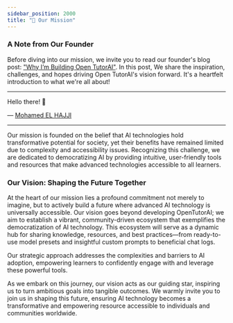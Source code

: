 ```yaml
---
sidebar_position: 2000
title: "🎯 Our Mission"
---
```



### A Note from Our Founder  

Before diving into our mission, we invite you to read our founder's blog post: ["Why I’m Building Open TutorAI"](https://opentutorai.com). In this post, We share the inspiration, challenges, and hopes driving Open TutorAI's vision forward. It's a heartfelt introduction to what we're all about!

---

Hello there! 👋

— [Mohamed EL HAJJI](https://github.com/pr-elhajji)

---

Our mission is founded on the belief that AI technologies hold transformative potential for society, yet their benefits have remained limited due to complexity and accessibility issues. Recognizing this challenge, we are dedicated to democratizing AI by providing intuitive, user-friendly tools and resources that make advanced technologies accessible to all learners.

### Our Vision: Shaping the Future Together

At the heart of our mission lies a profound commitment not merely to imagine, but to actively build a future where advanced AI technology is universally accessible. Our vision goes beyond developing OpenTutorAI; we aim to establish a vibrant, community-driven ecosystem that exemplifies the democratization of AI technology. This ecosystem will serve as a dynamic hub for sharing knowledge, resources, and best practices—from ready-to-use model presets and insightful custom prompts to beneficial chat logs.

Our strategic approach addresses the complexities and barriers to AI adoption, empowering learners to confidently engage with and leverage these powerful tools.

As we embark on this journey, our vision acts as our guiding star, inspiring us to turn ambitious goals into tangible outcomes. We warmly invite you to join us in shaping this future, ensuring AI technology becomes a transformative and empowering resource accessible to individuals and communities worldwide.
